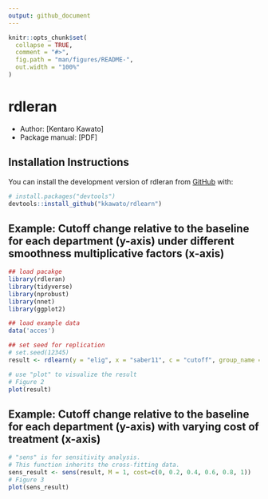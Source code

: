 ```yaml
---
output: github_document
---
```


<!-- README.md is generated from README.Rmd. Please edit that file -->

```r
knitr::opts_chunk$set(
  collapse = TRUE,
  comment = "#>",
  fig.path = "man/figures/README-",
  out.width = "100%"
)
```

# rdleran

<!-- badges: start -->
<!-- badges: end -->

+ Author: [Kentaro Kawato]
+ Package manual: [PDF]

## Installation Instructions

You can install the development version of rdleran from [GitHub](https://github.com/) with:
``` r
# install.packages("devtools")
devtools::install_github("kkawato/rdlearn")
```

## Example: Cutoff change relative to the baseline for each department (y-axis) under different smoothness multiplicative factors (x-axis)

```r
## load pacakge
library(rdleran)
library(tidyverse)
library(nprobust)
library(nnet)
library(ggplot2)

## load example data
data('acces')
```

```r
## set seed for replication
# set.seed(12345)
result <- rdlearn(y = "elig", x = "saber11", c = "cutoff", group_name = "department", data = acces, fold = 20, M = c(0, 1, 2, 4), cost = 0)

# use "plot" to visualize the result
# Figure 2
plot(result)

```
## Example: Cutoff change relative to the baseline for each department (y-axis) with varying cost of treatment (x-axis)

```r
# "sens" is for sensitivity analysis.
# This function inherits the cross-fitting data.
sens_result <- sens(result, M = 1, cost=c(0, 0.2, 0.4, 0.6, 0.8, 1))
# Figure 3
plot(sens_result)
```

